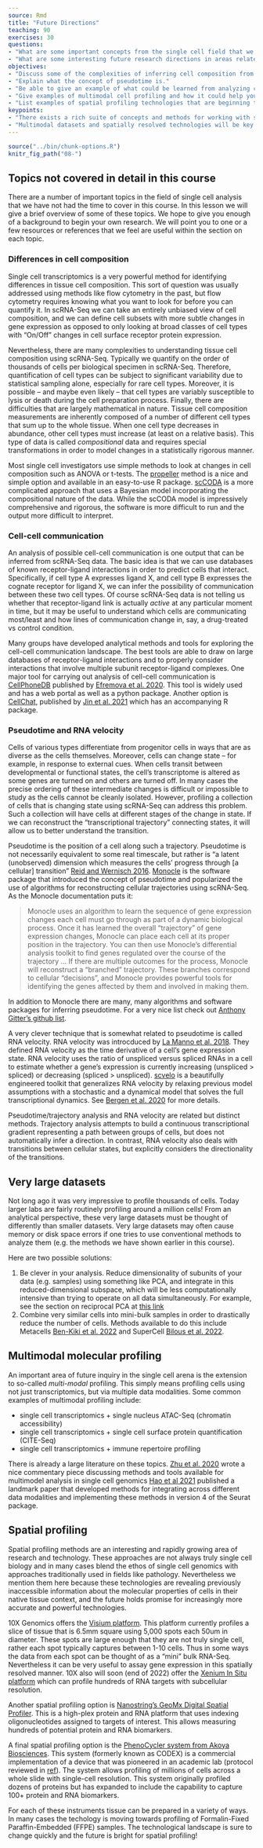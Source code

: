```yaml
---
source: Rmd
title: "Future Directions"
teaching: 90
exercises: 30
questions:
- "What are some important concepts from the single cell field that we did not have time to discuss in this course?"
- "What are some interesting future research directions in areas related to single cell transcriptomics?"
objectives:
- "Discuss some of the complexities of inferring cell composition from scRNA-Seq."
- "Explain what the concept of pseudotime is."
- "Be able to give an example of what could be learned from analyzing cell-cell communication."
- "Give examples of multimodal cell profiling and how it could help you understand a biological system."
- "List examples of spatial profiling technologies that are beginning to become more widely available."
keypoints:
- "There exists a rich suite of concepts and methods for working with scRNA-Seq data that goes beyond cell type identification and into inference about how cells are changing and interacting with each other."
- "Multimodal datasets and spatially resolved technologies will be key to future inquiry in single cell and related fields."
---
```


```r
source("../bin/chunk-options.R")
knitr_fig_path("08-")
```

## Topics not covered in detail in this course

There are a number of important topics in the field of single cell analysis
that we have not had the time to cover in this course. In this lesson we
will give a brief overview of some of these topics. We hope to give you
enough of a background to begin your own research. We will point you to 
one or a few resources or references
that we feel are useful within the section on each 
topic.

### Differences in cell composition

Single cell transcriptomics is a very powerful method for identifying
differences in tissue cell composition. This sort of question was 
usually addressed using methods like flow cytometry in the past, but flow
cytometry requires knowing what you want to look for before you can
quantify it. In scRNA-Seq we can take an entirely unbiased view of cell
composition, and we can define cell subsets with more subtle changes in
gene expression as opposed to only looking at broad classes of cell types
with "On/Off" changes in cell surface receptor protein expression.

Nevertheless, there are many complexities to understanding tissue cell
composition using scRNA-Seq. Typically we quantify on the order of 
thousands of cells per biological specimen in scRNA-Seq. Therefore, 
quantification of cell types can be subject to significant variability due to
statistical sampling alone, especially for rare cell types.
Moreover, it is possible -- and maybe even likely -- that 
cell types are variably susceptible to lysis or death during the cell
preparation process. Finally, there are difficulties that
are largely mathematical in nature. Tissue cell composition
measurements are inherently composed of a number of different cell types
that sum up to the whole tissue. When one cell type decreases in
abundance, other cell types must increase (at least on a relative basis). 
This type of data is called _compositional_ data and requires
special transformations in order to model changes in a
statistically rigorous manner.

Most single cell investigators use simple methods to look at changes
in cell composition such as ANOVA or t-tests. 
The 
[propeller](https://academic.oup.com/bioinformatics/article/38/20/4720/6675456)
method is a nice and simple option and available in an
easy-to-use R package.
[scCODA](https://www.nature.com/articles/s41467-021-27150-6) is a
more complicated approach that uses a Bayesian model incorporating
the compositional nature of the data. While the scCODA model is impressively
comprehensive and rigorous, the software is more
difficult to run and the output more difficult to interpret.

### Cell-cell communication 

An analysis of possible cell-cell communication is one output that
can be inferred from scRNA-Seq data. The basic idea is that we can 
use databases of known receptor-ligand interactions in order to 
predict cells that interact. Specifically, if cell type A expresses ligand X,
and cell type B expresses the cognate receptor for ligand X, we can infer
the possibility of communication between these two cell types.
Of course scRNA-Seq data is not telling us whether that 
receptor-ligand link is actually *active* at any particular moment in time,
but it may be useful to understand which cells are communicating
most/least and how lines of communication change in, say, a 
drug-treated vs control condition.

Many groups have developed analytical methods and tools for
exploring the cell-cell communication landscape. 
The best tools are able to draw on large databases of receptor-ligand
interactions and to properly consider interactions that involve
multiple subunit receptor-ligand complexes.
One major tool for carrying out analysis of cell-cell communication
is [CellPhoneDB](https://www.cellphonedb.org/)
published by 
[Efremova et al. 2020](https://www.nature.com/articles/s41596-020-0292-x).
This tool is widely used and has a web portal as well as a python
package. Another option is [CellChat](http://www.cellchat.org/),
published by 
[Jin et al. 2021](https://www.nature.com/articles/s41467-021-21246-9)
which has an accompanying R package.


### Pseudotime and RNA velocity

Cells of various types differentiate from progenitor cells in ways
that are as diverse as the cells themselves. Moreover, 
cells can change state -- for example, in response to external
cues. When cells transit between developmental or functional states,
the cell's transcriptome is altered as some genes are turned on and
others are turned off. In many cases the precise ordering of these
intermediate
changes is difficult or impossible to study as the cells cannot be
cleanly isolated. 
However, profiling a collection of cells that is changing state
using scRNA-Seq can address this problem. Such a collection will
have cells at different stages of the change in state. If we can 
reconstruct the "transcriptional trajectory" connecting 
states, it will allow us to better understand the transition.

Pseudotime is the position of a cell along such a
trajectory. Pseudotime is not necessarily equivalent to some
real timescale, but 
rather is "a latent (unobserved) dimension which measures the cells’ 
progress through [a cellular] transition" 
[Reid and Wernisch 2016](https://doi.org/10.1093%2Fbioinformatics%2Fbtw372). 
[Monocle](https://cole-trapnell-lab.github.io/monocle3/) is the software
package that introduced the concept of pseudotime and 
popularized the use of algorithms for reconstructing cellular
trajectories using scRNA-Seq. As the Monocle documentation puts it:

> Monocle uses an algorithm to learn the sequence of gene expression 
> changes each cell must go through as part of a dynamic biological 
> process. Once it has learned the overall "trajectory" of gene 
> expression changes, Monocle can place each cell at its proper position 
> in the trajectory. You can then use Monocle's differential analysis 
> toolkit to find genes regulated over the course of the trajectory ...
> If there are multiple outcomes for the process, Monocle will reconstruct 
> a "branched" trajectory. These branches correspond to cellular "decisions",
> and Monocle provides powerful tools for identifying the genes affected 
> by them and involved in making them.

In addition to Monocle 
there are many, many algorithms and software packages for inferring 
pseudotime. For a very nice list check out
[Anthony Gitter's github list](https://github.com/agitter/single-cell-pseudotime).

A very clever technique that is somewhat related
to pseudotime is called RNA velocity.
RNA velocity was introcduced by 
[La Manno et al. 2018](https://www.nature.com/articles/s41586-018-0414-6).
They defined RNA velocity as the time derivative
of a cell's gene expression state. RNA velocity uses the 
ratio of unspliced versus spliced RNAs in a cell to estimate
whether a gene's expression is currently increasing
(unspliced > spliced) or decreasing (spliced > unspliced).
[scvelo](https://scvelo.readthedocs.io/) is a beautifully engineered
toolkit that
generalizes RNA velocity by relaxing previous model assumptions with a
stochastic and a dynamical model that solves the full transcriptional dynamics. 
See [Bergen et al. 2020](https://doi.org/10.1038/s41587-020-0591-3) for
more details.

Pseudotime/trajectory analysis and RNA velocity are related but distinct
methods. Trajectory analysis attempts to build a continuous transcriptional
gradient representing a path between groups of cells, but does not
automatically infer a direction. In contrast, RNA velocity also deals with
transitions between cellular states, but explicitly considers the
directionality of the transitions.

## Very large datasets

Not long ago it was very impressive to profile thousands of cells.
Today larger labs are fairly routinely profiling around a million cells!
From an analytical perspective, these very large datasets must be thought 
of differently than smaller datasets. Very large datasets may often
cause memory or disk space errors if one tries to use conventional methods
to analyze them (e.g. the methods we have shown earlier in this course).

Here are two possible solutions:

 1. Be clever in your analysis. Reduce dimensionality of subunits of your data
 (e.g. samples) using something like PCA, and integrate in this 
 reduced-dimensional subspace, which will be less computationally intensive
 than trying to operate on all data simultaneously. For example, see the 
 section on reciprocal PCA at 
 [this link](https://satijalab.org/seurat/archive/v3.2/integration.html)
 2. Combine very similar cells into mini-bulk samples in order to 
 drastically reduce the number of cells. Methods available to do this include
 Metacells [Ben-Kiki et al. 2022](https://genomebiology.biomedcentral.com/articles/10.1186/s13059-022-02667-1) 
 and SuperCell [Bilous et al. 2022](https://bmcbioinformatics.biomedcentral.com/articles/10.1186/s12859-022-04861-1).


## Multimodal molecular profiling

An important area of future inquiry in the single cell arena is the extension
to so-called *multi-modal* profiling. This simply means profiling cells
using not just transcriptomics, but via multiple data modalities. Some 
common examples of multimodal profiling include:

 * single cell transcriptomics + single nucleus ATAC-Seq (chromatin accessibility)
 * single cell transcriptomics + single cell surface protein quantification (CITE-Seq)
 * single cell transcriptomics + immune repertoire profiling 

There is already a large literature on these topics. 
[Zhu et al. 2020](https://www.nature.com/articles/s41592-019-0691-5)
wrote a nice commentary piece discussing methods and tools
available for multimodel analysis in single cell genomics
[Hao et al 2021](https://doi.org/10.1016%2Fj.cell.2021.04.048)
published a landmark paper that developed methods for integrating across
different data modalities and implementing these methods in version
4 of the Seurat package.

## Spatial profiling 

Spatial profiling methods are an interesting and rapidly growing
area of research and technology. 
These approaches are not always truly single cell biology and
in many cases blend the ethos of single cell genomics with approaches
traditionally used in fields like pathology.
Nevertheless we mention them here because these technologies are 
revealing previously inaccessible information about the molecular properties
of cells in their native tissue context, and the future 
holds promise for increasingly more accurate and powerful technologies.

10X Genomics offers the 
[Visium platform](https://www.10xgenomics.com/products/spatial-gene-expression).
This platform currently profiles
a slice of tissue that is 6.5mm square using 5,000 spots each 50um in diameter.
These spots are large enough that they are not truly single cell, 
rather each spot typically captures between 1-10 cells. Thus in some
ways the data from each spot can be thought of as a "mini" bulk RNA-Seq.
Nevertheless it can be very useful to assay gene expression in this spatially
resolved manner. 10X also will soon (end of 2022) offer the 
[Xenium In Situ platform](https://www.10xgenomics.com/platforms/xenium)
which can profile hundreds of RNA targets with subcellular resolution.

Another spatial profiling option is 
[Nanostring's GeoMx Digital Spatial Profiler](https://nanostring.com/products/geomx-digital-spatial-profiler/geomx-dsp-overview/).
This is a high-plex protein and RNA platform that uses indexing
oligonucleotides assigned to targets of interest. This allows measuring
hundreds of potential protein and RNA biomarkers.

A final spatial profiling option is the 
[PhenoCycler system from Akoya Biosciences](https://www.akoyabio.com/phenocycler/).
This system (formerly known as CODEX) is a commercial implementation
of a device that was pioneered in an academic lab
(protocol reviewed in [ref](https://pubmed.ncbi.nlm.nih.gov/34215862/)).
The system allows profiling of millions of cells across a whole slide
with single-cell resolution. This system originally profiled 
dozens of proteins but has expanded to include the capability to
capture 100+ protein and RNA biomarkers.

For each of these instruments tissue can be prepared in a variety
of ways. In many cases the techology is moving towards profiling of
Formalin-Fixed Paraffin-Embedded (FFPE) samples. The technological
landscape is sure to change quickly and the future is bright for 
spatial profiling!
